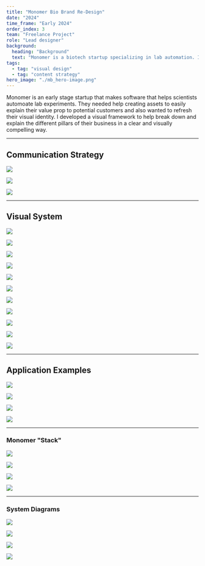 ```yaml
---
title: "Monomer Bio Brand Re-Design"
date: "2024"
time_frame: "Early 2024"
order_index: 3
team: "Freelance Project"
role: "Lead designer"
background:
  heading: "Background"
  text: "Monomer is a biotech startup specializing in lab automation. I worked with them to create a visual design system and content strategy to be used for sales and marketing materials, as well as in future applications within the product."
tags:
  - tag: "visual design"
  - tag: "content strategy"
hero_image: "./mb_hero-image.png"
---
```


<MdxLayout col='8' offset='4'>

Monomer is an early stage startup that makes software that helps scientists automoate lab experiments. They needed help creating assets to easily explain their value prop to potential customers and also wanted to refresh their visual identity. I developed a visual framework to help break down and explain the different pillars of their business in a clear and visually compelling way.

</MdxLayout>

<MdxLayout col='12' offset='0'>

---

## Communication Strategy

</MdxLayout>

<MdxLayout col='10' offset='2'>

![](mb_1.png)

![](mb_2.png)

![](mb_3.png)

</MdxLayout>

<MdxLayout col='12' offset='0'>

---

## Visual System

</MdxLayout>

<MdxLayout col='10' offset='2'>

![](mb_4.png)

![](mb_05.png)

![](mb_06.png)

![](mb_07.png)

![](mb_08.png)

![](mb_09.png)

![](mb_11.png)

![](mb_12.png)

![](mb_13.png)

![](mb_14.png)

![](mb_15.png)

</MdxLayout>

<MdxLayout col='12' offset='0'>

---

## Application Examples

</MdxLayout>

<MdxLayout col='5' offset='2'>

![](mb_16.png)

</MdxLayout>

<MdxLayout col='5' offset='0'>

![](mb_17.png)

</MdxLayout>

<MdxLayout col='5' offset='2'>

![](mb_18.png)

</MdxLayout>

<MdxLayout col='5' offset='0'>

![](mb_19.png)

</MdxLayout>

<MdxLayout col='10' offset='2'>

---

### Monomer "Stack"

</MdxLayout>

<MdxLayout col='5' offset='2'>

![](mb_21.png)

</MdxLayout>

<MdxLayout col='5' offset='0'>

![](mb_22.png)

</MdxLayout>

<MdxLayout col='5' offset='2'>

![](mb_23.png)

</MdxLayout>

<MdxLayout col='5' offset='0'>

![](mb_24.png)

</MdxLayout>

<MdxLayout col='10' offset='2'>

---

### System Diagrams

</MdxLayout>

<MdxLayout col='10' offset='2'>

![](mb_25.png)

![](mb_26.png)

![](mb_27.png)

![](mb_28.png)

</MdxLayout>
